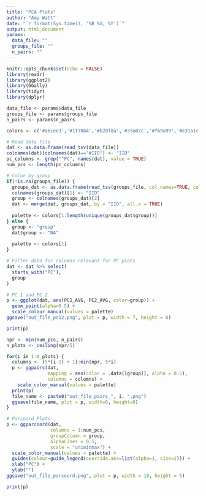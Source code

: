 ```yaml
---
title: "PCA Plots"
author: "Amy Watt"
date: "`r format(Sys.time(), '%B %d, %Y')`"
output: html_document
params: 
  data_file: ""
  groups_file: ""
  n_pairs: ""
---
```


```r
knitr::opts_chunk$set(echo = FALSE)
library(readr)
library(ggplot2)
library(GGally)
library(tidyr)
library(dplyr)
```

```r
data_file <- params$data_file
groups_file <- params$groups_file
n_pairs <- params$n_pairs
```

```r
colors <- c('#a6cee3','#1f78b4','#b2df8a','#33a02c','#fb9a99','#e31a1c','#fdbf6f','#ff7f00','#cab2d6','#6a3d9a','#ffff99','#b15928')
```

```r
# Read data file 
dat <- as.data.frame(read_tsv(data_file))
colnames(dat)[colnames(dat)=="#IID"] <- "IID"
pc_columns <- grep("^PC", names(dat), value = TRUE)
num_pcs <- length(pc_columns)

# Color by group 
if(!is.na(groups_file)) {
  groups_dat <- as.data.frame(read_tsv(groups_file, col_names=TRUE, col_types="cc"))
  colnames(groups_dat)[1] <- "IID"
  group <- colnames(groups_dat)[2]
  dat <- merge(dat, groups_dat, by = "IID", all.x = TRUE)
  
  palette <- colors[1:length(unique(groups_dat$group))]
} else {
  group <- "group"
  dat$group <- "NA"
  
  palette <- colors[1]
}

# Filter data for columns relevant for PC plots 
dat <- dat %>% select(
  starts_with("PC"), 
  group
)
```


```r
# PC 1 and PC 2
p <- ggplot(dat, aes(PC1_AVG, PC2_AVG, color=group)) +
  geom_point(alpha=0.5) +
  scale_colour_manual(values = palette) 
ggsave("out_file_pc12.png", plot = p, width = 7, height = 6)

print(p)
```


```r
npr <- min(num_pcs, n_pairs)
n_plots <- ceiling(npr/5) 

for(i in 1:n_plots) {
  columns <- (5*(i-1) + 1):min(npr, 5*i)
  p <- ggpairs(dat, 
               mapping = aes(color = .data[[group]], alpha = 0.5), 
               columns = columns) + 
    scale_color_manual(values = palette)
  print(p)
  file_name <- paste0("out_file_pairs_", i, ".png")
  ggsave(file_name, plot = p, width=8, height=8)
}
```


```r
# Parcoord Plots
p <- ggparcoord(dat, 
                columns = 1:num_pcs, 
                groupColumn = group, 
                alphaLines = 0.5, 
                scale = "uniminmax") +
  scale_color_manual(values = palette) + 
  guides(colour=guide_legend(override.aes=list(alpha=1, size=2))) +
  xlab("PC") + 
  ylab("")
ggsave("out_file_parcoord.png", plot = p, width = 10, height = 5)

print(p)
```
